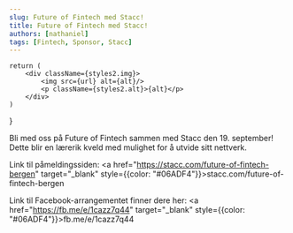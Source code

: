 ```yaml
---
slug: Future of Fintech med Stacc!
title: Future of Fintech med Stacc!
authors: [nathaniel]
tags: [Fintech, Sponsor, Stacc]
---
```



    return (
        <div className={styles2.img}>
            <img src={url} alt={alt}/>
            <p className={styles2.alt}>{alt}</p>
        </div>
    )
}

Bli med oss på Future of Fintech sammen med Stacc den 19. september! Dette blir en lærerik kveld med mulighet for å utvide sitt nettverk. 



Link til påmeldingssiden: <a href="https://stacc.com/future-of-fintech-bergen" target="_blank" style={{color: "#06ADF4"}}>stacc.com/future-of-fintech-bergen</a>

Link til Facebook-arrangementet finner dere her: <a href="https://fb.me/e/1cazz7q44" target="_blank" style={{color: "#06ADF4"}}>fb.me/e/1cazz7q44</a>


<Bilde url="/img/Stacc FoF.jpg" />